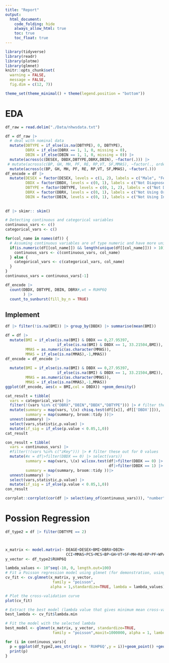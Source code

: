```yaml
---
title: "Report"
output: 
  html_document:
    code_folding: hide
    always_allow_html: true
    toc: true
    toc_float: true
---
```

  


```r
library(tidyverse)
library(readr)
library(plotme)
library(glmnet)
knitr::opts_chunk$set(
  warning = FALSE, 
  message = FALSE,
  fig.dim = c(12, 7))

theme_set(theme_minimal() + theme(legend.position = "bottom"))
```


# EDA


```r
df_raw = read.delim("./Data/nhwsdata.txt") 
```



```r
df = df_raw |>
  # deal with nominal data
  mutate(DBTYPE = if_else(is.na(DBTYPE), 0, DBTYPE),
         DBRX = if_else(DBRX == 1, 1, 0, missing = 0),
         DBIN = if_else(DBIN == 1, 1, 0, missing = 0)) |>
  mutate(across(c(DESEX, DBDX,DBTYPE,DBRX,DBIN), ~factor(.))) |>
 # mutate(across(c(BP, GH, MH, PF, RE, RP,VT, SF,MMAS), ~factor(., ordered = TRUE))) |>
  mutate(across(c(BP, GH, MH, PF, RE, RP,VT, SF,MMAS), ~factor(.))) 
df_encode = df |>
  mutate(DESEX = factor(DESEX, levels = c(1, 2), labels = c("Male", "Female")),
         DBDX = factor(DBDX, levels = c(0, 1), labels = c("Not Diagnosed", "Diagnosed")),
         DBTYPE = factor(DBTYPE, levels = c(0, 1, 2), labels = c("Not Diagnosed", "Type 1", "Type 2")),
         DBRX = factor(DBRX, levels = c(0, 1), labels = c("Not Using Oral", "Using Oral")),
         DBIN = factor(DBIN, levels = c(0, 1), labels = c("Not Using Insulin", "Using Insulin"))) 
  
  
df |> skimr:: skim()
```

```r
# Detecting continuous and categorical variables
continuous_vars <- c()
categorical_vars <- c()

for(col_name in names(df)) {
  # Assuming continuous variables are of type numeric and have more unique values
  if(is.numeric(df[[col_name]]) && length(unique(df[[col_name]])) > 10) { 
    continuous_vars <- c(continuous_vars, col_name)
  } else { 
    categorical_vars <- c(categorical_vars, col_name)
  }
}
continuous_vars = continuous_vars[-1]
```


```r
df_encode |>
  count(DBDX, DBTYPE, DBIN, DBRX#,wt = RUHP6Q
        ) |>
  count_to_sunburst(fill_by_n = TRUE)
```
## Implement

```r
df |> filter(!is.na(BMI)) |> group_by(DBDX) |> summarise(mean(BMI))

df = df |>
  mutate(BMI = if_else(is.na(BMI) & DBDX == 0,27.95397,
                       if_else(is.na(BMI) & DBDX == 1, 33.21504,BMI)),
         MMAS = as.numeric(as.character(MMAS)),
         MMAS = if_else(is.na(MMAS),-1,MMAS))
df_encode = df_encode |>
  
  mutate(BMI = if_else(is.na(BMI) & DBDX == 0,27.95397,
                       if_else(is.na(BMI) & DBDX == 1, 33.21504,BMI)),
         MMAS = as.numeric(as.character(MMAS)),
         MMAS = if_else(is.na(MMAS),-1,MMAS))
ggplot(df_encode, aes(x = BMI,col = DBDX)) +geom_density()
```

```r
cat_result = tibble(
  vars = categorical_vars) |>
  filter(!(vars %in% c("DBRX","DBIN","DBDX","DBTYPE"))) |> # filter these out for 0 values
  mutate(summary = map(vars, \(x) chisq.test(df[[x]], df[['DBDX']])),
         summary = map(summary, broom::tidy ))|>
  unnest(summary) |>
  select(vars,statistic,p.value) |>
  mutate(if_sig = if_else(p.value < 0.05,1,0))
cat_result
```



```r
con_result = tibble(
  vars = continuous_vars) |>
  #filter(!(vars %in% c("zKey"))) |> # filter these out for 0 values
  mutate(#x = df|>filter(DBDX == 0) |> select(vars))
         summary = map(vars, \(x) wilcox.test(df|>filter(DBDX == 0) |> select(x) |> pull(),
                                              df|>filter(DBDX == 1) |> select(x) |> pull())),
         summary = map(summary, broom::tidy ))|>
  unnest(summary) |>
  select(vars,statistic,p.value) |>
  mutate(if_sig = if_else(p.value < 0.05,1,0))
con_result
```

```r
corrplot::corrplot(cor(df |> select(any_of(continuous_vars))), "number")
```

# Possion Regression


```r

df_type2 = df |> filter(DBTYPE == 2)



x_matrix <- model.matrix(~ DEAGE+DESEX+BMI+DBRX+DBIN+
                           CCI+MMAS+PCS+MCS+BP+GH+VT+SF+MH+RE+RP+PF+WPACTIMP, data = df_type2 )[, -1] # Creating a model matrix, excluding the intercept
y_vector <- df_type2$RUHP6Q

lambda_values <- 10^seq(-10, 0, length.out=100)
# Fit a Poisson regression model using glmnet (for demonstration, using LASSO)
cv_fit <- cv.glmnet(x_matrix, y_vector,
                     family = "poisson", 
                    alpha = 1,standardize=TRUE, lambda = lambda_values)

# Plot the cross-validation curve
plot(cv_fit)

# Extract the best model (lambda value that gives minimum mean cross-validated error)
best_lambda <- cv_fit$lambda.min

# Fit the model with the selected lambda
best_model <- glmnet(x_matrix, y_vector, standardize=TRUE,
                     family = "poisson",maxit=1000000, alpha = 1, lambda = best_lambda)

```

```r
for (i in continuous_vars){
  p = ggplot(df_type2,aes_string(x = 'RUHP6Q',y = i))+geom_point() +geom_smooth()
  print(p)
}

```


